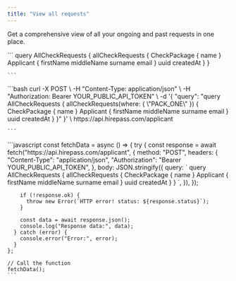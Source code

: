 ```yaml
---
title: "View all requests"
---
```


Get a comprehensive view of all your ongoing and past requests in one place.

<Tabs>
  <Tab title="GraphQL">
    ```
    query AllCheckRequests {
        allCheckRequests {
            CheckPackage {
                name
            }
            Applicant {
                firstName
                middleName
                surname
                email
            }
            uuid
            createdAt
        }
    }
    
    ```
  </Tab>
  <Tab title="cURL">
    ```bash
    curl -X POST \
         -H "Content-Type: application/json" \
         -H "Authorization: Bearer YOUR_PUBLIC_API_TOKEN" \
         -d '{
           "query": "query AllCheckRequests { 
             allCheckRequests(where: { \"PACK_ONE\" }) { 
               CheckPackage { 
                 name 
               } 
               Applicant { 
                 firstName 
                 middleName 
                 surname 
                 email 
               } 
               uuid 
               createdAt 
             } 
           }"
         }' \
         https://api.hirepass.com/applicant
    
    ```
  </Tab>
  <Tab title="Javascript">
    ```javascript
    const fetchData = async () => {
      try {
        const response = await fetch("https://api.hirepass.com/applicant", {
          method: "POST",
          headers: {
            "Content-Type": "application/json",
            "Authorization": "Bearer YOUR_PUBLIC_API_TOKEN",
          },
          body: JSON.stringify({
            query: `
              query AllCheckRequests {
                allCheckRequests {
                  CheckPackage {
                    name
                  }
                  Applicant {
                    firstName
                    middleName
                    surname
                    email
                  }
                  uuid
                  createdAt
                }
              }
            `,
          }),
        });
    
        if (!response.ok) {
          throw new Error(`HTTP error! status: ${response.status}`);
        }
    
        const data = await response.json();
        console.log("Response data:", data);
      } catch (error) {
        console.error("Error:", error);
      }
    };
    
    // Call the function
    fetchData();
    ```
  </Tab>
</Tabs>